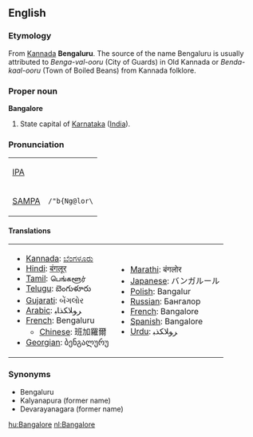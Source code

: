 == English ==
=== Etymology ===

From [[wikipedia:Kannada|Kannada]] '''Bengaluru'''. The source of the name Bengaluru is usually attributed to ''Benga-val-ooru'' (City of Guards) in Old Kannada or ''Benda-kaal-ooru'' (Town of Boiled Beans) from Kannada folklore. 
===Proper noun===
'''Bangalore'''

#State capital of [[Karnataka]] ([[India]]).

===Pronunciation===

{| border=1 cellpadding=5
| [[w:IPA|IPA]] || {{IPAchar|/'bæŋgəlɔː(ɹ)/}}
|-
| [[w:SAMPA|SAMPA]] || <tt>/"b{Ng@lor\</tt>
|}

====Translations====
{|cellpadding=2 cellspacing=2
|valign="top" align="left"|
*[[Kannada]]: [[:kn:ಬೆಂಗಳೂರು|ಬೆಂಗಳೂರು]]
*[[Hindi]]: [[बंगलूर]]
*[[Tamil]]: பெங்களூர்
*[[Telugu]]: బెంగుళూరు
*[[Gujarati]]: બેંગલોર
*[[Arabic]]: ﺮﻮﻠﺎﻜﺬﺎﺒ
*[[French]]: Bengaluru
**[[Chinese]]: 班加羅爾
*[[Georgian]]: ბენგალურუ 
|valign="top" align="left"|
*[[Marathi]]: बंगलोर
*[[Japanese]]: バンガルール
*[[Polish]]: Bangalur
*[[Russian]]: Бангалор
*[[French]]: Bangalore
*[[Spanish]]: Bangalore
*[[Urdu]]: ﺮﻮﻠﺎﻜﺬﺒ
|}

===Synonyms===
* Bengaluru
* Kalyanapura (former name)
* Devarayanagara (former name)

[[hu:Bangalore]]
[[nl:Bangalore]]
